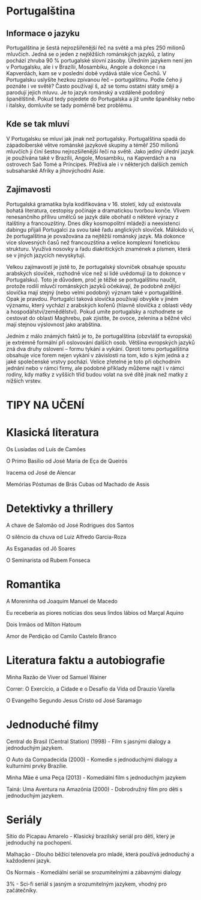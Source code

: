 
# Portugalština

## Informace o jazyku 
Portugalština je šestá nejrozšířenější řeč na světě a má přes 250 milionů mluvčích. Jedná se o jeden z nejtěžších románských jazyků, z latiny pochází zhruba 90 % portugalské slovní zásoby. Úředním jazykem není jen v Portugalsku, ale i v Brazílii, Mosambiku, Angole a dokonce i na Kapverdách, kam se v poslední době vydává stále více Čechů.
V Portugalsku uslyšíte hezkou zpívanou řeč – portugalštinu. Podle čeho ji poznáte i ve světě? Často používají š, až se tomu ostatní státy smějí a parodují jejich mluvu. Je to jazyk románský a vzdáleně podobný španělštině. Pokud tedy pojedete do Portugalska a již umíte španělsky nebo i italsky, domluvíte se tady poměrně bez problému.

      
## Kde se tak mluví
V Portugalsku se mluví jak jinak než portugalsky. Portugalština spadá do západoiberské větve románské jazykové skupiny a téměř 250 milionů mluvčích ji činí šestou nejrozšířenější řečí na světě. Jako jediný úřední jazyk je používána také v Brazílii, Angole, Mosambiku, na Kapverdách a na ostrovech Saõ Tomé a Príncipes. Přežívá ale i v některých dalších zemích subsaharské Afriky a jihovýchodní Asie.
      
## Zajímavosti
Portugalská gramatika byla kodifikována v 16. století, kdy už existovala bohatá literatura, cestopisy počínaje a dramatickou tvorbou konče. Vlivem renesančního přílivu umělců se jazyk dále obohatil o některé výrazy z italštiny a francouzštiny. Dnes díky kosmopolitní mládeži a neexistenci dabingu přijali Portugalci za svou také řadu anglických slovíček.
Málokdo ví, že portugalština je považována za nejtěžší románský jazyk. Má dokonce více slovesných časů než francouzština a velice komplexní fonetickou strukturu. Využívá nosovky a řadu diakritických znamének a písmen, která se v jiných jazycích nevyskytují.

Velkou zajímavostí je jistě to, že portugalský slovníček obsahuje spoustu arabských slovíček, rozhodně více než si lidé uvědomují (a to dokonce v Portugalsku). Toto je důvodem, proč je těžké se portugalštinu naučit, protože rodilí mluvčí románských jazyků očekávají, že podobně znějící slovíčka mají stejný (nebo velmi podobný) význam také v portugalštině. Opak je pravdou. Portugalci taková slovíčka používají obvykle v jiném významu, který vychází z arabských kořenů (hlavně slovíčka z oblasti vědy a hospodářství/zemědělství). Pokud umíte portugalsky a rozhodnete se cestovat do oblasti Maghrebu, pak zjistíte, že ovoce, zelenina a běžné věci mají stejnou výslovnost jako arabština.

Jedním z málo známých faktů je to, že portugalština (obzvlášť ta evropská) je extrémně formální při oslovování dalších osob. Většina evropských jazyků zná dva druhy oslovení – formu tykání a vykání. Oproti tomu portugalština obsahuje více forem nejen vykání v závislosti na tom, kdo s kým jedná a z jaké společenské vrstvy pochází. Velice zřetelné je toto při obchodním jednání nebo v rámci firmy, ale podobné příklady můžeme najít i v rámci rodiny, kdy matky z vyšších tříd budou volat na své dítě jinak než matky z nižších vrstev. 



# TIPY NA UČENÍ

# Klasická literatura
Os Lusíadas od Luís de Camões

O Primo Basílio od José Maria de Eça de Queirós

Iracema od José de Alencar

Memórias Póstumas de Brás Cubas od Machado de Assis

# Detektivky a thrillery
A chave de Salomão od José Rodrigues dos Santos

O silêncio da chuva od Luiz Alfredo Garcia-Roza

As Esganadas od Jô Soares

O Seminarista od Rubem Fonseca

# Romantika
A Moreninha od Joaquim Manuel de Macedo

Eu receberia as piores notícias dos seus lindos lábios od Marçal Aquino

Dois Irmãos od Milton Hatoum

Amor de Perdição od Camilo Castelo Branco

# Literatura faktu a autobiografie
Minha Razão de Viver od Samuel Wainer

Correr: O Exercício, a Cidade e o Desafio da Vida od Drauzio Varella

O Evangelho Segundo Jesus Cristo od José Saramago

# Jednoduché filmy
Central do Brasil (Central Station) (1998) - Film s jasnými dialogy a jednoduchým jazykem.

O Auto da Compadecida (2000) - Komedie s jednoduchými dialogy a kulturními prvky Brazílie.

Minha Mãe é uma Peça (2013) - Komediální film s jednoduchým jazykem

Tainá: Uma Aventura na Amazônia (2000) - Dobrodružný film pro děti s jednoduchým jazykem.

# Seriály
Sítio do Picapau Amarelo - Klasický brazilský seriál pro děti, který je jednoduchý na pochopení.

Malhação - Dlouho běžící telenovela pro mladé, která používá jednoduchý a každodenní jazyk.

Os Normais - Komediální seriál se srozumitelnými a zábavnými dialogy

3% - Sci-fi seriál s jasným a srozumitelným jazykem, vhodný pro začátečníky.

